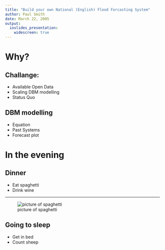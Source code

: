 ```yaml
---
title: "Build your own National (English) Flood Forcasting System"
author: Paul Smith
date: March 22, 2005
output: 
  ioslides_presentation:
    widescreen: true
---
```


# Why?

## Challange:

- Available Open Data
- Scaling DBM modelling
- Status Quo

## DBM modelling

- Equation
- Past Systems
- Forecast plot

# In the evening

## Dinner

- Eat spaghetti
- Drink wine

----

![picture of spaghetti](images/spaghetti.jpg)

## Going to sleep

- Get in bed
- Count sheep
